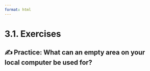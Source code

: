 ```yaml
---
format: html
---
```


<script src='../../src/quiz.js'></script>

# 3.1. Exercises

## ✍️ Practice: What can an empty area on your local computer be used for?

<div id='mcq1'></div>
<script>
    generateQuiz(
        'mcq1',
        'Question 1',
        '<b>Git</b> has a distinct step of <b>adding</b> files to the staging area because:',
        {
        'Not all changes we make (i.e., files we create or edit) are ones that we want to push to our remote GitHub repository.': 'This is partially correct.',
        'It allows us to edit multiple files at once, but associate particular commit messages with those modifications (so that the commit messages can more specifically reflect the changes that were made).': 'This is partially correct.',
        'This is technically required of all version control software.': 'Although a staging area is used in Git, which is the most popular version control software, there are other software that use different approaches for version control.',
        'Both the first and the third options are correct.': 'The third option is not correct. Although a staging area is used in Git, which is the most popular version control software, there are other software that use different approaches for version control.',
        'Both the first and the second options are correct.': '',
        },
        'Both the first and the second options are correct.',
    );
</script>

<div id='mcq2'></div>
<script>
    generateQuiz(
        'mcq2',
        'True or False',
        'The staging area doesn’t exist in the GitHub web interface.',
        {
        'True': '',
        'False': 'There is no equivalent to the staging area when you are working with the GitHub web interface. This means that you will have to commit each change directly and can’t e.g. combine changes from multiple files into the same commit directly via the web interface.',
        },
        'True',
    );
</script>

<div id='mcq3'></div>
<script>
    generateQuiz(
        'mcq3',
        'True or False',
        'Both changed and untracked files can be added to the staging area.',
        {
        'True': '',
        'False': 'Changed files and new (untracked) files can both be added to the staging area and then committed.',
        },
        'True',
    );
</script>
